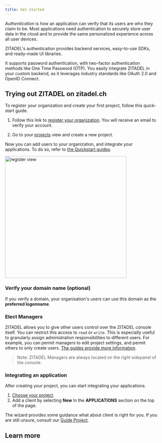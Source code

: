 ```yaml
---
title: Get started
---
```



*Authentication* is how an application can verify that its users are who they claim to be.
Most applications need authentication to securely store user data in the cloud and to provide the same personalized experience across all user devices.

ZITADEL's authentication provides backend services, easy-to-use SDKs, and ready-made UI libraries.

It supports password authentication,
with two-factor authentication methods like One Time Password (OTP).
You easily integrate ZITADEL in your custom backend,
as it leverages industry standards like OAuth 2.0 and OpenID Connect.


## Trying out ZITADEL on zitadel.ch

To register your organization and create your first project, follow this quick-start guide.

<Column>
<div>

1. Follow this link to [register your organization](https://accounts.zitadel.ch/register/org).
You will receive an email to verify your account.

2. Go to your [projects](https://console.zitadel.ch/projects) view and create a new project.

Now you can add users to your organization, and integrate your applications.
To do so, refer to [the Quickstart guides](../../quickstarts/introduction).

</div>
<img width="400px" src="/img/accounts_org_register_light.png" alt="register view"/>
</Column>

### Verify your domain name (optional)

If you verify a domain, your organisation's users can use this domain as the **preferred logonname**.

### Elect Managers

ZITADEL allows you to give other users control over the ZITADEL console itself.
You can restrict this access to `read` or `write`.
This is especially useful to granularly assign administration responsibilities to different users.
For example, you can permit managers to edit project settings, and permit others to only create users.
[The guides provide more information](../overview).

> Note: ZITADEL Managers are always located on the right sidepanel of the console.

### Integrating an application

After creating your project, you can start integrating your applications.

1. [Choose your project](https://console.zitadel.ch/projects).
1. Add a client by selecting **New** In the **APPLICATIONS** section on the top of the page.

The wizard provides some guidance what about client is right for you.
If you are still unsure, consult our [Guide Project](projects).

## Learn more
